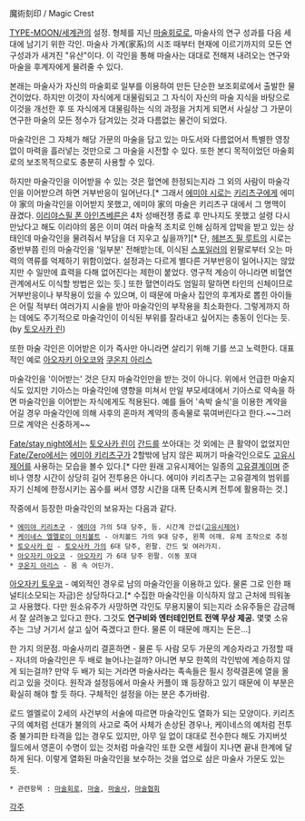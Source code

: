 魔術刻印 / Magic Crest

[[TYPE-MOON/세계관]]의 설정. 형체를 지닌 [[마술회로]]로, 마술사의 연구 성과를 다음 세대에 남기기 위한 각인. 마술사 가계(家系)의 시조 때부터 현재에 이르기까지의 모든 연구성과가 새겨진 "유산"이다. 이 각인을 통해 마술사는 대대로 전해져 내려오는 연구와 마술을 후계자에게 물려줄 수 있다.

본래는 마술사가 자신의 마술회로 일부를 이용하여 만든 단순한 보조회로에서 출발한 물건이었다. 하지만 이것이 자식에게 대물림되고 그 자식이 자신의 마술 지식을 바탕으로 이것을 개선한 후 또 자식에게 대물림하는 식의 과정을 거치게 되면서 사실상 그 가문이 연구한 마술의 모든 정수가 담겨있는 것과 다름없는 물건이 되었다.

마술각인은 그 자체가 해당 가문의 마술을 담고 있는 마도서와 다름없어서 특별한 영창 없이 마력을 흘러넣는 것만으로 그 마술을 시전할 수 있다. 또한 본디 목적이었던 마술회로의 보조목적으로도 충분히 사용할 수 있다.

하지만 마술각인을 이어받을 수 있는 것은 혈연에 한정되는지라 그 외의 사람이 마술각인을 이어받으려 하면 거부반응이 일어난다.[* 그래서 [[에미야 시로]]는 [[에미야 키리츠구|키리츠구]]에게 에미야 家의 마술각인을 이어받지 못했고, 에미야 家의 마술은 키리츠구 대에서 그 명맥이 끊겼다. [[이리야스필 폰 아인츠베른]]은 4차 성배전쟁 종료 후 만나지도 못했고 설령 다시 만났다고 해도 이리야의 몸은 이미 여러 마술적 조치로 인해 심하게 압박을 받고 있는 상태인데 마술각인을 물려줘서 부담을 더 지우고 싶을까?][* 단, [[헤븐즈 필 루트]]의 시로는 중반부쯤 린의 마술각인을 '일부분' 전해받는데, 이식된 [[아처(5차)|스포일러]]의 왼팔로부터 오는 마력의 역류를 억제하기 위함이었다. 설정과는 다르게 별다른 거부반응이 일어나지는 않았지만 수 일만에 효력을 다해 없어진다는 제한이 붙었다. 영구적 계승이 아니라면 비혈연관계에서도 이식할 방법은 있는 듯.] 또한 혈연이라도 엄밀히 말하면 타인의 신체이므로 거부반응이나 부작용이 있을 수 있으며, 이 때문에 마술사 집안의 후계자로 뽑힌 아이들은 어릴 적부터 여러가지 시술을 받아 마술각인의 부작용을 최소화한다. 그렇게까지 하는 데에도 주기적으로 마술각인이 이식된 부위를 잘라내고 싶어지는 충동이 인다는 듯.(by [[토오사카 린]]) 

또한 마술 각인은 이어받은 이가 즉사만 아니라면  살리기 위해 기를 쓰고 노력한다. 대표적인 예로 [[아오자키 아오코]]와 [[쿠온지 아리스]]

마술각인을 '이어받는' 것은 단지 마술각인만을 받는 것이 아니다. 위에서 언급한 마술지식도 있지만 기아스는 마술각인에 영향을 미쳐서 만일 부모세대에서 기아스로 약속을 하면 마술각인을 이어받는 자식에게도 적용된다. 예를 들어 '속박 술식'을 이용한 계약을 어길 경우 마술각인에 의해 사후의 혼마저 계약의 종속물로 묶여버린다고 한다.~~그러므로 계약은 신중하게~~

[[Fate/stay night]]에서는 [[토오사카 린]]이 [[간드]]를 쏘아대는 것 외에는 큰 활약이 없었지만 [[Fate/Zero]]에서는 [[에미야 키리츠구]]가 2할밖에 남지 않은 찌꺼기 마술각인으로도 [[고유시제어]]를 사용하는 모습을 볼수 있다.[* 다만 원래 고유시제어는 일종의 [[고유결계]]이며 준비나 영창 시간이 상당히 길어 전투용은 아니다. 에미야 키리츠구는 고유결계의 범위를 자기 신체에 한정시키는 꼼수를 써서 영창 시간을 대폭 단축시켜 전투에 활용하는 것.]

작중에서 등장한 마술각인의 보유자는 다음과 같다.
 * [[에미야 키리츠구]] - [[에미야]] 가의 5대 당주, 등. 시간계 간섭([[고유시제어]])
 * [[케이네스 엘멜로이 아치볼트]] - 아치볼드 가의 9대 당주, 왼쪽 어깨. 유체 조작으로 추정
 * [[토오사카 린]] - [[토오사카 가문|토오사카 가]]의 6대 당주, 왼팔. 간드 및 여러가지.
 * [[아오자키 아오코]] - [[아오자키]] 가 6대 당주 왼팔. 이동 포대
 * [[쿠온지 아리스]] - 몸 속 어딘가. 

[[아오자키 토우코]] - 예외적인 경우로 남의 마술각인을 이용하고 있다. 물론 그로 인한 패널티(소모되는 자금)은 상당하다고.[* 수집한 마술각인을 이식하지 않고 근처에 띄워놓고 사용했다. 다만 원소유주가 사망하면 각인도 무용지물이 되는지라 소유주들은 감금해서 잘 살려놓고 있다고 한다. 그것도 '''연구비와 엔터테인먼트 전액 무상 제공.''' 몇몇 소유주는 그냥 거기서 살고 싶어 죽겠다고 한다. 물론 이 때문에 깨지는 돈은...]

한 가지 의문점. 마술사끼리 결혼하면 - 물론 두 사람 모두 가문의 계승자라고 가정할 때 - 자녀의 마술각인은 두 배로 늘어나는걸까? 아니면 부모 한쪽의 각인밖에 계승하지 않게 되는걸까? 만약 두 배가 되는 거라면 마술사라는 족속들은 필시 정략결혼에 열을 올리고 있을 것이다.
원작과 설정등에서 마술사 커플이 꽤 등장하고 있기 때문에 이 부분은 확실히 해야 할 듯 하다. 구체적인 설정을 아는 분은 추가바람. 

로드 엘멜로이 2세의 사건부의 서술에 따르면 마술각인도 열화가 되는 모양이다. 키리츠구의 예처럼 선대가 불의의 사고로 죽어 사체가 손상된 경우나, 케이네스의 예처럼 전투 중 불가피한 타격을 입는 경우도 있지만, 아무 일 없이 대대로 전수한다 해도 가지버섯 월드에서 영혼이 수명이 있는 것처럼 마술각인 또한 오랜 세월이 지나면 끝내 한계에 달하게 된다. 이렇게 열화된 마술각인을 보수하는 것을 업으로 삼은 마술사 가문도 있는 듯.

 * 관련항목 : [[마술회로]], [[마술]], [[마술사]], [[마술협회]]

[[각주]]

